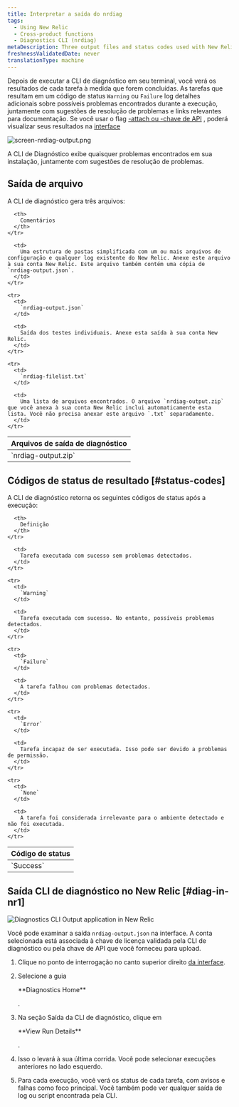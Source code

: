 ```yaml
---
title: Interpretar a saída do nrdiag
tags:
  - Using New Relic
  - Cross-product functions
  - Diagnostics CLI (nrdiag)
metaDescription: Three output files and status codes used with New Relic Diagnostics (nrdiag).
freshnessValidatedDate: never
translationType: machine
---
```


Depois de executar a CLI de diagnóstico em seu terminal, você verá os resultados de cada tarefa à medida que forem concluídas. As tarefas que resultam em um código de status `Warning` ou `Failure` log detalhes adicionais sobre possíveis problemas encontrados durante a execução, juntamente com sugestões de resolução de problemas e links relevantes para documentação. Se você usar o flag [-attach ou -chave de API](/docs/new-relic-solutions/solve-common-issues/diagnostics-cli-nrdiag/pass-command-line-options-nrdiag) , poderá visualizar seus resultados na [interface](/docs/using-new-relic/cross-product-functions/diagnostics-cli-nrdiag/interpret-nrdiag-output/#diag-in-nr1)

<img
  title="screen-nrdiag-output.png"
  alt="screen-nrdiag-output.png"
  src="/images/other_screenshot-crop_nrdiag-output.webp"
/>

<figcaption>
  A CLI de Diagnóstico exibe quaisquer problemas encontrados em sua instalação, juntamente com sugestões de resolução de problemas.
</figcaption>

## Saída de arquivo

A CLI de diagnóstico gera três arquivos:

<table>
  <thead>
    <tr>
      <th style={{ width: "200px" }}>
        Arquivos de saída de diagnóstico
      </th>

      <th>
        Comentários
      </th>
    </tr>
  </thead>

  <tbody>
    <tr>
      <td>
        `nrdiag-output.zip`
      </td>

      <td>
        Uma estrutura de pastas simplificada com um ou mais arquivos de configuração e qualquer log existente do New Relic. Anexe este arquivo à sua conta New Relic. Este arquivo também contém uma cópia de `nrdiag-output.json`.
      </td>
    </tr>

    <tr>
      <td>
        `nrdiag-output.json`
      </td>

      <td>
        Saída dos testes individuais. Anexe esta saída à sua conta New Relic.
      </td>
    </tr>

    <tr>
      <td>
        `nrdiag-filelist.txt`
      </td>

      <td>
        Uma lista de arquivos encontrados. O arquivo `nrdiag-output.zip` que você anexa à sua conta New Relic inclui automaticamente esta lista. Você não precisa anexar este arquivo `.txt` separadamente.
      </td>
    </tr>
  </tbody>
</table>

## Códigos de status de resultado [#status-codes]

A CLI de diagnóstico retorna os seguintes códigos de status após a execução:

<table>
  <thead>
    <tr>
      <th style={{ width: "125px" }}>
        Código de status
      </th>

      <th>
        Definição
      </th>
    </tr>
  </thead>

  <tbody>
    <tr>
      <td>
        `Success`
      </td>

      <td>
        Tarefa executada com sucesso sem problemas detectados.
      </td>
    </tr>

    <tr>
      <td>
        `Warning`
      </td>

      <td>
        Tarefa executada com sucesso. No entanto, possíveis problemas detectados.
      </td>
    </tr>

    <tr>
      <td>
        `Failure`
      </td>

      <td>
        A tarefa falhou com problemas detectados.
      </td>
    </tr>

    <tr>
      <td>
        `Error`
      </td>

      <td>
        Tarefa incapaz de ser executada. Isso pode ser devido a problemas de permissão.
      </td>
    </tr>

    <tr>
      <td>
        `None`
      </td>

      <td>
        A tarefa foi considerada irrelevante para o ambiente detectado e não foi executada.
      </td>
    </tr>
  </tbody>
</table>

## Saída CLI de diagnóstico no New Relic [#diag-in-nr1]

<img
  title="Diagnostics CLI Output application in New Relic"
  alt="Diagnostics CLI Output application in New Relic"
  src="/images/solutions_screenshot-crop_nerdlet-diag.webp"
/>

Você pode examinar a saída `nrdiag-output.json` na interface. A conta selecionada está associada à chave de licença validada pela CLI de diagnóstico ou pela chave de API que você forneceu para upload.

1. Clique no ponto de interrogação no canto superior direito [da interface](https://one.newrelic.com).

2. Selecione a guia

   <DNT>
     **Diagnostics Home**
   </DNT>

   .

3. Na seção Saída da CLI de diagnóstico, clique em

   <DNT>
     **View Run Details**
   </DNT>

   .

4. Isso o levará à sua última corrida. Você pode selecionar execuções anteriores no lado esquerdo.

5. Para cada execução, você verá os status de cada tarefa, com avisos e falhas como foco principal. Você também pode ver qualquer saída de log ou script encontrada pela CLI.
